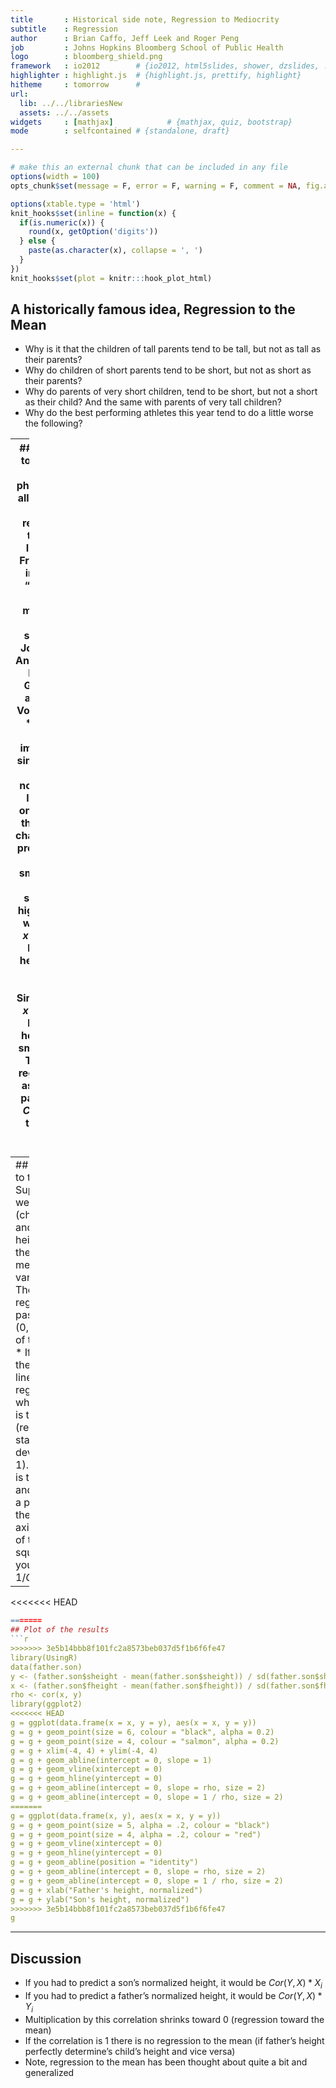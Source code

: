 ---
title       : Historical side note, Regression to Mediocrity
subtitle    : Regression
author      : Brian Caffo, Jeff Leek and Roger Peng
job         : Johns Hopkins Bloomberg School of Public Health
logo        : bloomberg_shield.png
framework   : io2012        # {io2012, html5slides, shower, dzslides, ...}
highlighter : highlight.js  # {highlight.js, prettify, highlight}
hitheme     : tomorrow      # 
url:
  lib: ../../librariesNew
  assets: ../../assets
widgets     : [mathjax]            # {mathjax, quiz, bootstrap}
mode        : selfcontained # {standalone, draft}

---

```{r setup, cache = FALSE, echo = FALSE, message = FALSE, warning = FALSE, tidy = FALSE}
# make this an external chunk that can be included in any file
options(width = 100)
opts_chunk$set(message = F, error = F, warning = F, comment = NA, fig.align = 'center', dpi = 100, tidy = F, cache.path = '.cache/', fig.path = 'fig/')

options(xtable.type = 'html')
knit_hooks$set(inline = function(x) {
  if(is.numeric(x)) {
    round(x, getOption('digits'))
  } else {
    paste(as.character(x), collapse = ', ')
  }
})
knit_hooks$set(plot = knitr:::hook_plot_html)
```

## A historically famous idea, Regression to the Mean
* Why is it that the children of tall parents tend to be tall, but not as tall as their parents? 
* Why do children of short parents tend to be short, but not as short as their parents?
* Why do parents of very short children, tend to be short, but not a short as their child? And the same with parents of very tall children?
* Why do the best performing athletes this year tend to do a little worse the following?

---
## Regression to the mean
* These phenomena are all examples of so-called regression to the mean
* Invented by Francis Galton in the paper "Regression towards mediocrity in hereditary stature" The Journal of the Anthropological Institute of Great Britain and Ireland , Vol. 15, (1886).
* Think of it this way, imagine if you simulated pairs of random normals
  * The largest first ones would be the largest by chance, and the probability that there are smaller for the second simulation is high.
  * In other words  $P(Y < x | X = x)$ gets bigger as $x$ heads into the very large values.
  * Similarly $P(Y > x | X = x)$ gets bigger as $x$ heads to very small values.
* Think of the regression line as the intrisic part.
  * Unless $Cor(Y, X) = 1$ the intrinsic part isn't perfect

---
## Regression to the mean
* Suppose that we normalize $X$ (child's height) and $Y$ (parent's height) so that they both have mean 0 and variance 1. 
* Then, recall, our regression line passes through $(0, 0)$ (the mean of the X and Y).
* If the slope of the regression line is $Cor(Y,X)$, regardless of which variable is the outcome (recall, both standard deviations are 1).
* Notice if $X$ is the outcome and you create a plot where $X$ is the horizontal axis, the slope of the least squares line that you plot is $1/Cor(Y, X)$. 

---
<<<<<<< HEAD
```{r, fig.height=6,fig.width=6,echo=FALSE}
=======
## Plot of the results
```{r, fig.height=6,fig.width=6,echo=FALSE, fig.align='center'}
>>>>>>> 3e5b14bbb8f101fc2a8573beb037d5f1b6f6fe47
library(UsingR)
data(father.son)
y <- (father.son$sheight - mean(father.son$sheight)) / sd(father.son$sheight)
x <- (father.son$fheight - mean(father.son$fheight)) / sd(father.son$fheight)
rho <- cor(x, y)
library(ggplot2)
<<<<<<< HEAD
g = ggplot(data.frame(x = x, y = y), aes(x = x, y = y))
g = g + geom_point(size = 6, colour = "black", alpha = 0.2)
g = g + geom_point(size = 4, colour = "salmon", alpha = 0.2)
g = g + xlim(-4, 4) + ylim(-4, 4)
g = g + geom_abline(intercept = 0, slope = 1)
g = g + geom_vline(xintercept = 0)
g = g + geom_hline(yintercept = 0)
g = g + geom_abline(intercept = 0, slope = rho, size = 2)
g = g + geom_abline(intercept = 0, slope = 1 / rho, size = 2)
=======
g = ggplot(data.frame(x, y), aes(x = x, y = y))
g = g + geom_point(size = 5, alpha = .2, colour = "black")
g = g + geom_point(size = 4, alpha = .2, colour = "red")
g = g + geom_vline(xintercept = 0)
g = g + geom_hline(yintercept = 0)
g = g + geom_abline(position = "identity")
g = g + geom_abline(intercept = 0, slope = rho, size = 2)
g = g + geom_abline(intercept = 0, slope = 1 / rho, size = 2)
g = g + xlab("Father's height, normalized")
g = g + ylab("Son's height, normalized")
>>>>>>> 3e5b14bbb8f101fc2a8573beb037d5f1b6f6fe47
g
```

---
## Discussion
* If you had to predict a son's normalized height, it would be
  $Cor(Y, X) * X_i$ 
* If you had to predict a father's normalized height, it would be
  $Cor(Y, X) * Y_i$
* Multiplication by this correlation shrinks toward 0 (regression toward the mean)
* If the correlation is 1 there is no regression to the mean (if father's height perfectly determine's child's height and vice versa)
* Note, regression to the mean has been thought about quite a bit and generalized 
